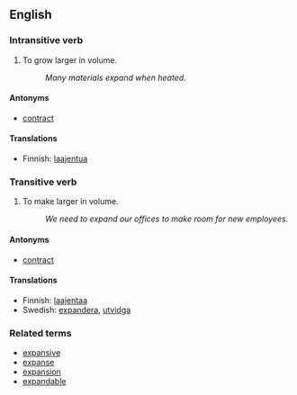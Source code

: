 == English ==

=== Intransitive verb ===

# To grow larger in volume.
#: ''Many materials expand when heated.''

====Antonyms====
*[[contract]]

====Translations====

*Finnish: [[laajentua]]

=== Transitive verb ===

# To make larger in volume.
#: ''We need to expand our offices to make room for new employees.''

====Antonyms====
*[[contract]]

====Translations====

*Finnish: [[laajentaa]]
*Swedish: [[expandera]], [[utvidga]]

=== Related terms ===
*[[expansive]]
*[[expanse]]
*[[expansion]]
*[[expandable]]